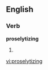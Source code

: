 ==English==

===Verb===
'''proselytizing'''

# {{present participle of|[[proselytize]]}}

[[vi:proselytizing]]
